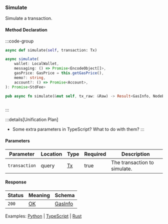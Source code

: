 ### Simulate

Simulate a transaction.

#### Method Declaration

:::code-group

```python [Python]
async def simulate(self, transaction: Tx)
```

```typescript [TypeScript]
async simulate(
    wallet: LocalWallet,
    messaging: () => Promise<EncodeObject[]>,
    gasPrice: GasPrice = this.getGasPrice(),
    memo?: string,
    account?: () => Promise<Account>,
): Promise<StdFee>
```

```rust [Rust]
pub async fn simulate(&mut self, tx_raw: &Raw) -> Result<GasInfo, NodeError>
```

```url [API]
```

:::

:::details[Unification Plan]
- Some extra parameters in TypeScript? What to do with them?
:::

#### Parameters

| Parameter     | Location  | Type  | Required  | Description                   |
| ------------- | --------- | ----- |---------- | ----------------------------- |
| `transaction` | query     | [Tx]  | true      | The transaction to simulate.  |


#### Response

| Status | Meaning     | Schema     |
| ------ | ----------- | ---------- |
| `200`  | [OK]        | [GasInfo]  |

Examples: [Python] | [TypeScript] | [Rust]

[Python]: https://github.com/dydxprotocol/v4-clients/blob/3e8c7e1b960291b7ef273962d374d9934a5c4d33/v4-client-py-v2/examples/transfer_example_withdraw_other.py#L20
[TypeScript]: https://github.com/dydxprotocol/v4-clients/blob/3e8c7e1b960291b7ef273962d374d9934a5c4d33/v4-client-js/examples/transfer_example_withdraw_other.ts#L37
[Rust]: https://github.com/dydxprotocol/v4-clients/blob/3e8c7e1b960291b7ef273962d374d9934a5c4d33/v4-client-rs/client/examples/withdraw_other.rs#L52

[Tx]: /types/tx
[GasInfo]: /types/gas_info
[OK]: /types/ok
